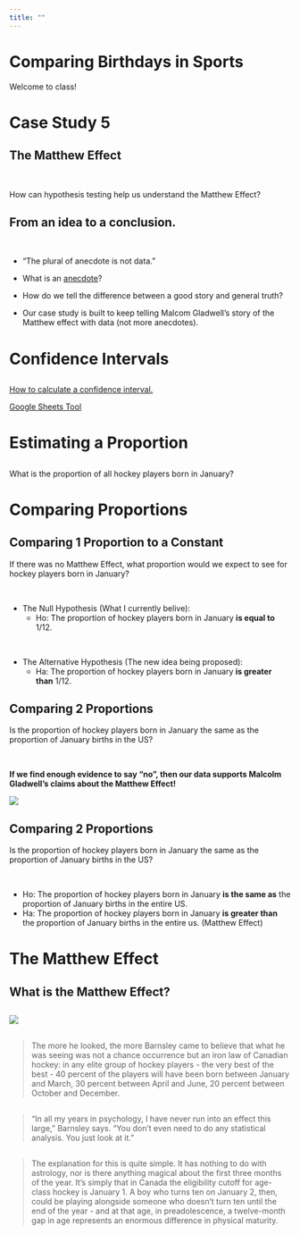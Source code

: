 ```yaml
---
title: ""
---
```


# Comparing Birthdays in Sports {data-background=#e8c35d}

Welcome to class!



# Case Study 5 {data-background=#e8c35d}

## The Matthew Effect

<br>

How can hypothesis testing help us understand the Matthew Effect?

## From an idea to a conclusion.

<br>

- "The plural of anecdote is not data."

- What is an [anecdote](https://www.google.com/search?q=anecdote&oq=anecdote&aqs=chrome..69i57j69i60.1926j0j4&sourceid=chrome&ie=UTF-8)?

- How do we tell the difference between a good story and general truth?

- Our case study is built to keep telling Malcom Gladwell's story of the Matthew effect with data (not more anecdotes).


# Confidence Intervals {data-background=#e8c35d}

##

[How to calculate a confidence interval.](https://docs.google.com/presentation/d/1bUIpOFhvoDJKxnArZ1IUW8SSDUL9iFaeugiIE12O0Uo/edit?usp=sharing)

[Google Sheets Tool](https://docs.google.com/spreadsheets/d/1KUq-7qEHB642UB9olN7Fw0Yp9pYoKyCQIhs1TCPP198/template/preview)

# Estimating a Proportion {data-background=#e8c35d}

##

What is the proportion of all hockey players born in January?

# Comparing Proportions {data-background=#e8c35d}

## Comparing 1 Proportion to a Constant 

If there was no Matthew Effect, what proportion would we expect to see for hockey players born in January?

<br>

- The Null Hypothesis (What I currently belive):
  - Ho: The proportion of hockey players born in January **is equal to** 1/12.

<br>

- The Alternative Hypothesis (The new idea being proposed):  
  - Ha: The proportion of hockey players born in January **is greater than** 1/12.

## Comparing 2 Proportions

Is the proportion of hockey players born in January the same as the proportion of January births in the US?

<br>

**If we find enough evidence to say "no", then our data supports Malcolm Gladwell's claims about the Matthew Effect!**

![](images/mind_blown.gif)

## Comparing 2 Proportions

Is the proportion of hockey players born in January the same as the proportion of January births in the US?

<br>

- Ho: The proportion of hockey players born in January **is the same as** the proportion of January births in the entire US.
- Ha: The proportion of hockey players born in January **is greater than** the proportion of January births in the entire us. (Matthew Effect)

<!---------------------
## Can you explain it?

What is a confience interval? Disscuss with a partner or group. 

Then type your answer in Microsoft Teams.

![](images/office8yearold.gif)

## Coin Flips and Confidence Intervals

> - [Coin Flip and probability Vs. Confidence Intervals](https://www.random.org/coins/)

- What is the probability that I get heads?
- I flipped a coin. Now, what is the probability I have a head?
- How many heads will we have if we flip the coin ten times?

## Understanding Confidence Intervals

Confidence intervals are like coin flips, just that the probabilities move from 50-50 to 95-5. 

> - [App to help us understand confidence intervals](https://istats.shinyapps.io/ExploreCoverage/) - *You might try adjusting the sample size and observing the effect that has on the size of each interval.*

- Point Estimators Vs. Parameters:  Discuss the WHO child heights data.
    - Point Estimators: Sample mean
    - Parameters: Population mean
- [Interval Estimators](https://en.wikipedia.org/wiki/Interval_estimation): Why do we need interval estimators? 
---------------------------->




# The Matthew Effect {data-background=#e8c35d}

## What is the Matthew Effect?

##

![](images/hockey_roster_outliers.png)

##

> The more he looked, the more Barnsley
came to believe that what he was seeing was not a chance occurrence but an iron law of Canadian
hockey: in any elite group of hockey players - the very best of the best - 40 percent of the players
will have been born between January and March, 30 percent between April and June, 20 percent
between October and December.

##

> "In all my years in psychology, I have never run into an effect this large," Barnsley says. "You
don't even need to do any statistical analysis. You just look at it."

##

> The explanation for this is quite simple. It has nothing to do with astrology, nor is there
anything magical about the first three months of the year. It's simply that in Canada the eligibility
cutoff for age-class hockey is January 1. A boy who turns ten on January 2, then, could be playing 
alongside someone who doesn't turn ten until the end of the year - and at that age, in
preadolescence, a twelve-month gap in age represents an enormous difference in physical maturity.


<!------------------------

# Case Study {data-background=#e8c35d}

## [Comparing Proportional Measures](https://byuistats.github.io/BYUI_CSE150_StatBook/inferential-decision-making.html#comparing-proportions)

> - Moving from the *idea* of the Matthew effect to *measuring* the Matthew effect.
> - How could we use a proportion test to test if the Matthew effect is real?
> - What are our Null and Alternative hypotheses?
> - How else could we set up the comparison?

----------------------------------->